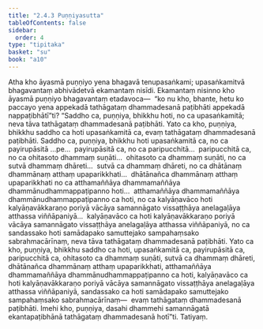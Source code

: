 ```yaml
---
title: "2.4.3 Puṇṇiyasutta"
tableOfContents: false
sidebar:
  order: 4
type: "tipitaka"
basket: "su"
book: "a10"
---
```



<DynamicBreadcrumb />

<Division number="83" book="a10" bookNo="17" page="379">

<Paragraph number="637" book="a10">
Atha kho āyasmā puṇṇiyo yena bhagavā tenupasaṅkami; upasaṅkamitvā bhagavantaṃ abhivādetvā ekamantaṃ nisīdi. Ekamantaṃ nisinno kho āyasmā puṇṇiyo bhagavantaṃ etadavoca—  “ko nu kho, bhante, hetu ko paccayo yena appekadā tathāgataṃ dhammadesanā paṭibhāti appekadā nappaṭibhātī”ti?
</Paragraph>

<Paragraph number="638" book="a10">
“Saddho ca, puṇṇiya, bhikkhu hoti, no ca upasaṅkamitā; neva tāva tathāgataṃ dhammadesanā paṭibhāti. Yato ca kho, puṇṇiya, bhikkhu saddho ca hoti upasaṅkamitā ca, evaṃ tathāgataṃ dhammadesanā paṭibhāti.
</Paragraph>

<Paragraph number="639" book="a10">
Saddho ca, puṇṇiya, bhikkhu hoti upasaṅkamitā ca, no ca payirupāsitā …pe…  payirupāsitā ca, no ca paripucchitā…  paripucchitā ca, no ca ohitasoto dhammaṃ suṇāti…  ohitasoto ca dhammaṃ suṇāti, no ca sutvā dhammaṃ dhāreti…  sutvā ca dhammaṃ dhāreti, no ca dhātānaṃ dhammānaṃ atthaṃ upaparikkhati…  dhātānañca dhammānaṃ atthaṃ upaparikkhati no ca atthamaññāya dhammamaññāya dhammānudhammappaṭipanno hoti…  atthamaññāya dhammamaññāya dhammānudhammappaṭipanno ca hoti, no ca kalyāṇavāco hoti kalyāṇavākkaraṇo poriyā vācāya samannāgato vissaṭṭhāya anelagaḷāya atthassa viññāpaniyā…  kalyāṇavāco ca hoti kalyāṇavākkaraṇo poriyā vācāya samannāgato vissaṭṭhāya anelagaḷāya atthassa viññāpaniyā, no ca sandassako hoti samādapako samuttejako sampahaṃsako sabrahmacārīnaṃ, neva tāva tathāgataṃ dhammadesanā paṭibhāti.
</Paragraph>

<Paragraph number="640" book="a10">
Yato ca kho, puṇṇiya, bhikkhu saddho ca hoti, upasaṅkamitā ca, payirupāsitā ca, paripucchitā ca, ohitasoto ca dhammaṃ suṇāti, sutvā ca dhammaṃ dhāreti, dhātānañca dhammānaṃ atthaṃ upaparikkhati, atthamaññāya dhammamaññāya dhammānudhammappaṭipanno ca hoti, kalyāṇavāco ca hoti kalyāṇavākkaraṇo poriyā vācāya samannāgato vissaṭṭhāya anelagaḷāya atthassa viññāpaniyā, sandassako ca hoti samādapako samuttejako sampahaṃsako sabrahmacārīnaṃ—  evaṃ tathāgataṃ dhammadesanā paṭibhāti. Imehi kho, puṇṇiya, dasahi dhammehi samannāgatā ekantapaṭibhānā tathāgataṃ dhammadesanā hotī”ti.

</Paragraph>
</Division>

<Paragraph number="641" type="center" book="a10">
Tatiyaṃ.
</Paragraph>